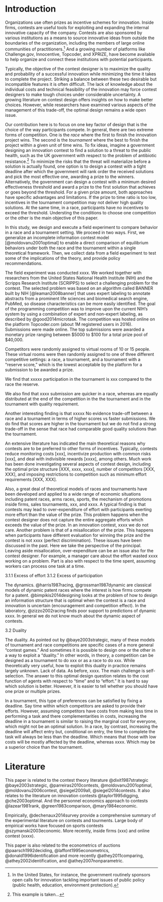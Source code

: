 Introduction
============

Organizations use often prizes as incentive schemes for innovation. Inside firms, contests are useful tools for exploiting and expanding the internal innovative capacity of the company. Contests are also sponsored by various institutions as a means to source innovative ideas from outside the boundaries of the organization, including the members of large online communities of practitioners.^[In the United States, for instance, the government routinely sponsors open calls for innovation tackling important issues of public policy (public health, education, environment protection).] And a growing number of platforms like Challenge.gov, Innocentive, Topcoder, and XPRIZE, have become available to help organize and connect these institutions with potential participants. 

Typically, the objective of the contest designer is to maximize the quality and probability of a successful innovation while minimizing the time it takes to complete the project. Striking a balance between these two desirable but incompatible features it is often difficult. The lack of knowledge about the individual costs and technical feasibility of the innovation may force contest designers to make tough choices under considerable uncertainty. A growing literature on contest design offers insights on how to make better choices. However, while researchers have examined various aspects of the management of this trade-off,  the optimal design remains a wide open issue. 

Our contribution here is to focus on one key factor of design that is the choice of the way participants compete.  In general, there are two extreme forms of competition. One is the _race_ where the first to finish the innovation project wins. The second is the _tournament_ where the best to finish the project within a given unit of time wins. To fix ideas, imagine a government designing an innovation contest to find a solution to a threat to the public health, such as the UK government with respect to the problem of antibiotic resistance.^[This example is taken...] To minimize the risks that the threat will materialize before a solution is actually found, one option is to design a contest with a tight deadline after which the government will rank order the received solutions and pick the most effective one, awarding a prize to the winners. Alternatively, the government can design a contest with a minimum desired effectiveness threshold and award a prize to the first solution that achieves or goes beyond the threshold. For a given prize amount, both approaches have specific advantages and limitations. If the prize to time ratio is too low, incentives in the tournament competition may not deliver high quality solutions. At the same time, in a race, participants have no incentives to exceed the threshold. Understing the conditions to choose one competition or the other is the main objective of this paper.
 
In this study, we design and execute a field experiment to compare behavior in a race and a tournament setting. We proceed in two ways. First, we generalize an incomplete information contest model [@moldovanu2001optimal] to enable a direct comparison of equilibrium behaviors under both the race and the tournament within a single theoretical framework. Then, we collect data from a field experiment to test some of the implications of the theory, and provide policy recommendations. 


The field experiment was conducted xxxx. We worked together with researchers from the United States National Health Institute (NIH) and the Scripps Research Institute (SCRIPPS) to select a challenging problem for the contest. The selected problem was based on an algorithm called BANNER built by NIH [@leaman2008banner] that uses expert labeling to annotate abstracts from a prominent life sciences and biomedical search engine, PubMed, so disease characteristics can be more easily identified. The goal of the programming competition was to improve upon the current NIH's system by using a combination of expert and non-expert labeling, as described by @good2014microtask. The competition was hosted online on the platform Topcoder.com (about 1M registered users in 2016). Submissions were made online. The top submissions were awarded a monetary prize ranging between $5000 to $100 for a total prize pool of $40,000.


Competitors were randomly assigned to virtual rooms of 10 or 15 people. These virtual rooms were then randomly assigned to one of three different competitive settings: a race, a tournament, and a tournament with a "reserve score," which is the lowest acceptable by the platform for a submission to be awarded a prize.

We find that xxxxx  participation in the tournament is xxx compared to the race the reserve. 
 
We also find that xxxx submission are quicker in a race, whereas are equally distributed at the end of the competition in the the tournament and in the tournament with quality requirement. 

Another interesting finding is that xxxxx No evidence trade-off between a race and a tournament in terms of higher scores vs faster submissions. We do find that scores are higher in the tournament but we do not find a strong trade-off in the sense that race had comparable good quality solutions than the tournament.

An extensive literature has indicated the main theoretical reasons why contests are to be preferred to other forms of incentives. Typically, contests reduce monitoring costs [xxx], incentivize production with common risks [xxx], and deal with indivisible rewards [xxxx], among others. Much work has been done investigating several aspects of contest design, including the optimal prize structure [XXX, xxxx, xxxx], number of competitors [XXX, XXX], and imposing restrictions to competition such as minimum effort requirements [XXX, XXX]. 


Also, a great deal of theoretical models of races and tournaments have been developed and applied to a wide range of economic situations including patent races, arms races, sports, the mechanism of promotions inside firms, sales tournaments, xxx, and xxxx.  A typical finding is that contests may lead to over-expenditure of effort with participants exerting more effort than the value of the prize. This problem happens when the contest designer does not capture the entire aggregate efforts which exceeds the value of the prize. In an innovation contest,  xxxx we do not care. Another problem is that of a misallocation of the prize. This happens when participants have different evaluation for winning the prize and the contest is not xxxx (perfect discrimination). These issues have been discussed in the past. Here we take the perspective of the principal. Leaving aside misallocation, over-expenditure can be an issue also for the contest designer. For example, a manager care about the effort wasted xxxx working on a problem. Part is also with respect to the time spent, assuming workers can process one task at a time. 


3.1.1 Excess of effort
3.1.2 Excess of participation


The dynamics. @harris1987racing, @grossman1987dynamic are classical models of dynamic patent races where the interest is how firms compete for a patent. @bimpikis2014designing looks at the problem of how to design an information structure that is optimal when the contest is a race and innovation is uncertain (encouragement and competition effect). In the laboratory, @zizzo2002racing finds poor support to predictions of dynamic xxxx. In general we do not know much about the dynamic aspect of contests. 


3.2 Duality

The duality. As pointed out by @baye2003strategic, many of these models of  tournament and  race competitions are specific cases of a more general "contest games." And sometimes it is possible to design one or the other in a way to exploit a "duality." In other words, in theory, a competition can be designed as a tournament to do xxx or as a race to do xxx. While theoretically very useful, how to exploit this duality in practice  remains largely unknown. Lack of data. As before, xxxx. The main challenge is self-selection.   The answer to this optimal design question relates to the cost function of agents with respect to "time" and to "effort." It is hard to say which solution is better. However, it is easier to tell whether you should have one prize or multiple prizes. 


<!-- 
By this perspective, we are able to show that races cannot be justified simply by the goal of maximizing average effort. And the reason is intuitive. A race awards a prize to first to hit a particular target. Those who will judge the target to hard to achieve will not join the competition and will drop out. On the contrary,  those who are able to achieve the target at low costs will not try to exceed the target. As a result, the race is comparable to a competition with fixed "entry costs" or a fixed entry requirement, where agents will decide to either enter and pay a fixed prize, or stay out of the competition. Then, the possible gains in terms of expected revenues from a race are limited to those who would enter the competition and would exert less effort that that required to hit the target. These potential benefits can be obtained under a tournament as well by imposing a a fixed requirement to be eligible for prizes. So, races are not chosen to maximize expected effort of competitors, at least, in the traditional "auction-theoretical" sense. 
 -->


In a tournament, this type of preferences can be satisfied by fixing a deadline. Say time within which competitors are asked to provide their efforts. However, assuming competitors have costs from making less time in performing a task and there complementarities in costs, increasing the deadline in a tournament is similar to raising the marginal cost for everyone, which might not be an optimal solution. In a race, by contrast, increasing the deadline will affect entry but, conditional on entry, the time to complete the task will always be less than the deadline. Which means that those with low costs will be mostly affected by the deadline, whereas xxxx.  Which may be a superior choice than the tournament.  




Literature
==========

This paper is related to the contest theory literature
@dixit1987strategic @baye2003strategic, @parreiras2010contests,
@moldovanu2001optimal, @moldovanu2006contest, @siegel2009all,
@siegel2014contests. It also relates to the literature on innovation
contests @taylor1995digging, @che2003optimal. And the personnel
economics approach to contests @lazear1981rank, @green1983comparison,
@mary1984economic.

Empirically, @dechenaux2014survey provide a comprehensive summary of the
experimental literature on contests and tourments. Large body of
empirical works have focused on sports contests @szymanski2003economic.
More recently, inside firms (xxx) and online contest (xxxx).

This paper is also related to the econometrics of auctions
@paarsch1992deciding, @laffont1995econometrics,
@donald1996identification and more recently @athey2011comparing,
@athey2002identification, and @athey2007nonparametric.

[^1]: On a monthly basis, the web portal www.challenge.gov publishes
    calls for new online challenges seeking problem solvers from all
    around the world.
